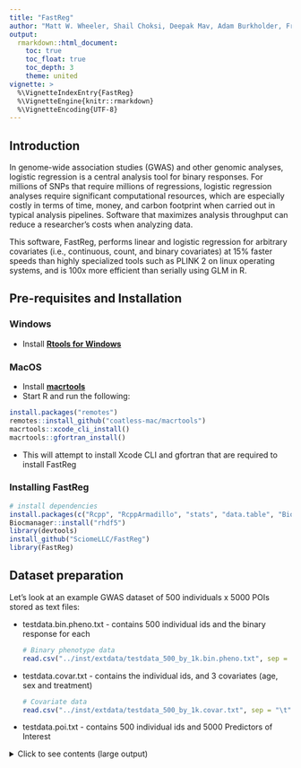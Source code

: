 ---
title: "FastReg"
author: "Matt W. Wheeler, Shail Choksi, Deepak Mav, Adam Burkholder, Fred Wright, Alison A. Motsinger-Reif, John S. House"
output: 
  rmarkdown::html_document:
    toc: true
    toc_float: true
    toc_depth: 3
    theme: united
vignette: >
  %\VignetteIndexEntry{FastReg}
  %\VignetteEngine{knitr::rmarkdown}
  %\VignetteEncoding{UTF-8}
---

## Introduction

In genome-wide association studies (GWAS) and other genomic analyses, logistic regression is a central analysis tool for binary responses.
For millions of SNPs that require millions of regressions, logistic regression analyses require significant computational resources,
which are especially costly in terms of time, money, and carbon footprint when carried out in typical analysis pipelines.
Software that maximizes analysis throughput can reduce a researcher's costs when analyzing data.

This software, FastReg, performs linear and logistic regression for arbitrary covariates (i.e., continuous, count, and binary covariates)
at 15% faster speeds than highly specialized tools such as PLINK 2 on linux operating systems, and is 100x more efficient than serially
using GLM in R.

## Pre-requisites and Installation

### Windows

- Install [**Rtools for Windows**](https://cran.r-project.org/bin/windows/Rtools/ "Rtools for Windows")

### MacOS

- Install [**macrtools**](https://github.com/coatless-mac/macrtools "macrtools")
- Start R and run the following:

```{r eval=FALSE}
install.packages("remotes")
remotes::install_github("coatless-mac/macrtools")
macrtools::xcode_cli_install()
macrtools::gfortran_install()
```

- This will attempt to install Xcode CLI and gfortran that are required to install FastReg

### Installing FastReg

```{r eval=FALSE}
# install dependencies
install.packages(c("Rcpp", "RcppArmadillo", "stats", "data.table", "BiocManager", "devtools", "BEDMatrix"))
Biocmanager::install("rhdf5")
library(devtools)
install_github("SciomeLLC/FastReg")
library(FastReg)
```

## Dataset preparation

Let's look at an example GWAS dataset of 500 individuals x 5000 POIs stored as text files:

- testdata.bin.pheno.txt - contains 500 individual ids and the binary response for each

    ```{r include=TRUE}
    # Binary phenotype data
    read.csv("../inst/extdata/testdata_500_by_1k.bin.pheno.txt", sep = "\t", nrows = 10)
    ```

- testdata.covar.txt - contains the individual ids, and 3 covariates (age, sex and treatment)

    ```{r include=TRUE}
    # Covariate data
    read.csv("../inst/extdata/testdata_500_by_1k.covar.txt", sep = "\t", nrows = 10)
    ```

- testdata.poi.txt - contains 500 individual ids and 5000 Predictors of Interest

<details>
  <summary>Click to see contents (large output)</summary>
    ```{r eval=TRUE, include=TRUE}
    # POI data
    read.csv("../inst/extdata/testdata_500_by_1k.poi.txt", sep = "\t", nrows = 2)
    ```
</details>

### Converting to HDF5

FastReg provides functionality to convert the POI text dataset into HDF5 dataset(s).
Lets create a HDF5 dataset using the poi text data:

```{r include=TRUE, eval=FALSE}
library(FastReg)
TextToH5("testdata", "./FastRegData", delimiter="\t")
```

This will create n (where n is optimized according to your machine configuration) HDF5 datasets in the "FastRegData" directory.

## Regression

Now we are ready to run fast regression on the dataset.

### Logistic Regression

With the text file converted to HDF5 format, we are ready to run logistic regression on the full dataset.

```{r include=TRUE, eval=FALSE}
FastReg(
  regression.type="logistic",
  pheno.file="inst/extdata/testdata_500_by_1k.bin.pheno.txt",
  pheno.rowname.cols="ind",
  phenotype = "bin.resp",
  covar.rownames.cols="ind",
  covar.file="inst/extdata/testdata_500_by_1k.covar.txt",
  covariates=c("age", "sex", "treatment"),
  covariate.type = c("numeric", "categorical", "categorical"),
  covariate.standardize = c(TRUE, FALSE, FALSE),
  covariate.levels = c("", "F,M", "Placebo,Test"),
  covariate.ref.level = c("", "F", "Placebo"),
  POI.file.dir = "./FastRegData",
  POI.type = "dosage",
  POI.effect.type = "additive",
  output.dir = "FastRegResults"
)
```

The parameters for the covariates define the structure, data type, standardization, levels and reference levels. These parameters are all a list of the same size and need to be defined in the same order for each. The regression will try and spawn n processes and process the dataset in parallel. Two files will be created in the "FastRegResults" directory - one for the convergence and the other with the results of the logistic regression.

```{r include=TRUE, eval=FALSE}
read.csv("FastRegResults/Full_Convergence_stratum_1.tsv", delimiter="\t", nrows=10)
read.csv("FastRegResults/Full_Results_stratum_1.tsv", delimited="\t", nrows=10)
```

### Linear Regression

```{r include=TRUE, eval=FALSE}
FastReg::FastReg(
    phenotype="bin.resp", 
    max.iter = 6, 
    covariates = c("age","sex","treatment"),
    covariate.levels = ";F,M;Placebo,Test", # vectors / list of vectors 
    covariate.ref.level = ",F,Placebo", 
    covariate.type = "numeric,categorical,categorical",
    covariate.standardize = "1,0,0",
    covar.file= data(paste0(prefix, ".covar.txt"), package=FastReg),
    poi.file = data(paste0(prefix, ".poi.txt"), package=FastReg),
    pheno.file= data(paste0(prefix, ".bin.pheno.txt"), package=FastReg),
    regression.type="linear",
    output.dir = "."
)
```

### Optimization and OS specific settings

#### OpenMP Threads

FastReg makes use of OpenMP threads and allows the user to set OpenMP threads per worker. The `max.openmp.threads` parameter can be passed to the FastReg function to set the number of OpenMP threads that will be used. Our benchmarking suggests that the default value of 1 openMP thread is usually optimal:

```{r include=TRUE, eval=FALSE}
FastReg(
  regression.type="logistic",
  pheno.file="inst/extdata/testdata.bin.pheno.txt",
  pheno.rowname.cols="ind",
  phenotype = "bin.resp",
  covar.file="inst/extdata/testdata.covar.txt",
  covariates=c("age", "sex", "treatment"),
  covariate.type = c("numeric", "categorical", "categorical"),
  covariate.standardize = c(TRUE, FALSE, FALSE),
  covariate.levels = c("", "F,M", "Placebo,Test"),
  covariate.ref.level = c("", "F", "Placebo"),
  POI.file.dir = "./FastRegData"
  POI.type = "dosage",
  POI.effect.type = "additive",
  output.dir = "FastRegResults",
  max.openmp.threads = 4
)
```

NOTE: MacOS doesn't support OpenMP natively currently and this parameter will be defaulted to 1 on MacOS.

#### Workers

FastReg will spawn min(Total POI files, # cores-1) of workers by default when running regressions. If you need granular control on how many workers are created, you can use the `max.workers` parameter to limit the workers.

```{r include=TRUE, eval=FALSE}
FastReg(
  regression.type="logistic",
  pheno.file="inst/extdata/testdata.bin.pheno.txt",
  pheno.rowname.cols="ind",
  phenotype = "bin.resp",
  covar.file="inst/extdata/testdata.covar.txt",
  covariates=c("age", "sex", "treatment"),
  covariate.type = c("numeric", "categorical", "categorical"),
  covariate.standardize = c(TRUE, FALSE, FALSE),
  covariate.levels = c("", "F,M", "Placebo,Test"),
  covariate.ref.level = c("", "F", "Placebo"),
  POI.file.dir = "./FastRegData"
  POI.type = "dosage",
  POI.effect.type = "additive",
  output.dir = "FastRegResults",
  max.workers = 4
)
```

NOTE: This parameter doesn't have any effect on Windows system as windows doesn't support fork().

#### Windows optimization

Since Windows doesn't natively support fork(), we recommend using `max.openmp.threads` and setting this value to what you would have set for `max.workers`. Our testing suggests that this is similar in performance to `max.workers` on Linux systems. E.g. if the system has 10 cores:

```{r include=TRUE, eval=FALSE}
FastReg(
  regression.type="logistic",
  pheno.file="inst/extdata/testdata.bin.pheno.txt",
  pheno.rowname.cols="ind",
  phenotype = "bin.resp",
  covar.file="inst/extdata/testdata.covar.txt",
  covariates=c("age", "sex", "treatment"),
  covariate.type = c("numeric", "categorical", "categorical"),
  covariate.standardize = c(TRUE, FALSE, FALSE),
  covariate.levels = c("", "F,M", "Placebo,Test"),
  covariate.ref.level = c("", "F", "Placebo"),
  POI.file.dir = "./FastRegData"
  POI.type = "dosage",
  POI.effect.type = "additive",
  output.dir = "FastRegResults",
  max.openmp.threads = 10
)
```

Windows users may get an error related to the HDF5 library:

```{text}
***HDF5 library version mismatched error***
```

You can set the following environment variable to safely disable the warning:

```{r eval=FALSE}
Sys.setenv(HDF5_DISABLE_VERSION_CHECK='2')
```

FastReg will work as intended.

